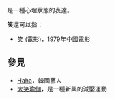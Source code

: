 {{Wiktionarypar|笑}}
{{engname|[[笑|笑]]|Laughter}}是一種心理狀態的表達。

'''笑'''還可以指：
* [[笑_(電影)|笑 (電影)]]，1979年中國電影

== 參見 ==
* [[Haha|Haha]]，韓國藝人
* [[大笑瑜伽|大笑瑜伽]]，是一種新興的減壓運動

{{disambig|C|Cat=一字消歧義}}